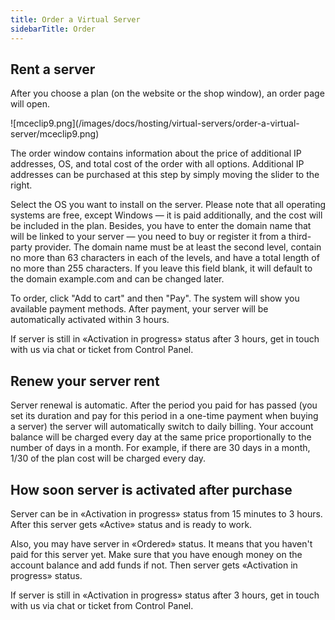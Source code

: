 ---
title: Order a Virtual Server
sidebarTitle: Order
---

## Rent a server

After you choose a plan (on the website or the shop window), an order page will open.

<Frame>![mceclip9.png](/images/docs/hosting/virtual-servers/order-a-virtual-server/mceclip9.png)</Frame>


The order window contains information about the price of additional IP addresses, OS, and total cost of the order with all options. Additional IP addresses can be purchased at this step by simply moving the slider to the right.

Select the OS you want to install on the server. Please note that all operating systems are free, except Windows — it is paid additionally, and the cost will be included in the plan. Besides, you have to enter the domain name that will be linked to your server — you need to buy or register it from a third-party provider. The domain name must be at least the second level, contain no more than 63 characters in each of the levels, and have a total length of no more than 255 characters. If you leave this field blank, it will default to the domain example.com and can be changed later.

To order, click "Add to cart" and then "Pay". The system will show you available payment methods. After payment, your server will be automatically activated within 3 hours.

If server is still in «Activation in progress» status after 3 hours, get in touch with us via chat or ticket from Control Panel.

## Renew your server rent

Server renewal is automatic. After the period you paid for has passed (you set its duration and pay for this period in a one-time payment when buying a server) the server will automatically switch to daily billing. Your account balance will be charged every day at the same price proportionally to the number of days in a month. For example, if there are 30 days in a month, 1/30 of the plan cost will be charged every day.

## How soon server is activated after purchase

Server can be in «Activation in progress» status from 15 minutes to 3 hours. After this server gets «Active» status and is ready to work. 

Also, you may have server in «Ordered» status. It means that you haven't paid for this server yet. Make sure that you have enough money on the account balance and add funds if not. Then server gets «Activation in progress» status.

If server is still in «Activation in progress» status after 3 hours, get in touch with us via chat or ticket from Control Panel.